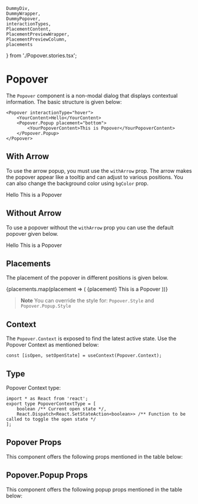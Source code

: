     DummyDiv,
    DummyWrapper,
    DummyPopover,
    interactionTypes,
    PlacementContent,
    PlacementPreviewWrapper,
    PlacementPreviewColumn,
    placements
} from './Popover.stories.tsx';

<Meta title="Core" component={Popover} />

# Popover

The `Popover` component is a non-modal dialog that displays contextual information. The basic structure is given below:

```tsx
<Popover interactionType="hover">
    <YourContent>Hello</YourContent>
    <Popover.Popup placement="bottom">
        <YourPopoverContent>This is Popover</YourPopoverContent>
    </Popover.Popup>
</Popover>
```

## With Arrow

To use the arrow popup, you must use the `withArrow` prop. The arrow makes the popover appear like a tooltip and can adjust to various positions. You can also change the background color using `bgColor` prop.

<Preview withToolbar>
    <Story name="Popover" decorators={[withKnobs]}>
        <DummyWrapper>
            <Popover interactionType={select('Interaction Type', interactionTypes, 'hover')}>
                <DummyDiv>Hello</DummyDiv>
                <Popover.Popup
                    placement={select('Placement', placements, 'right')}
                    fullWidth={boolean('Full Width', false)}
                    fullHeight={boolean('Full Height', false)}
                    withArrow={boolean('With Arrow', true)}
                    bgColor={color('Background color', 'white')}
                >
                    <DummyPopover>This is a Popover</DummyPopover>
                </Popover.Popup>
            </Popover>
        </DummyWrapper>
    </Story>
</Preview>


## Without Arrow

To use a popover without the `withArrow` prop you can use the default popover given below.

<Preview>
    <DummyWrapper>
        <Popover>
            <DummyDiv>Hello</DummyDiv>
            <Popover.Popup placement="right">
                <DummyPopover>This is a Popover</DummyPopover>
            </Popover.Popup>
        </Popover>
    </DummyWrapper>
</Preview>

## Placements

The placement of the popover in different positions is given below.

<Preview>
    <PlacementPreviewWrapper>
        {placements.map(placement => (
            <PlacementPreviewColumn>
                <Popover>
                    <PlacementContent>{placement}</PlacementContent>
                    <Popover.Popup
                        placement={placement}
                        withArrow
                    >
                        <Popover>This is a Popover</Popover>
                    </Popover.Popup>
                </Popover>
            </PlacementPreviewColumn>
        ))}
    </PlacementPreviewWrapper>
</Preview>


> **Note** You can override the style for: `Popover.Style` and `Popover.Popup.Style` 

## Context

The `Popover.Context` is exposed to find the latest active state. 
Use the Popover Context as mentioned below:

```tsx
const [isOpen, setOpenState] = useContext(Popover.Context);
```

## Type

Popover Context type:

```tsx
import * as React from 'react';
export type PopoverContextType = [
    boolean /** Current open state */,
    React.Dispatch<React.SetStateAction<boolean>> /** Function to be called to toggle the open state */
];
```

## Popover Props

This component offers the following props mentioned in the table below:

<Props of={Popover} />

## Popover.Popup Props

This component offers the following popup props mentioned in the table below:

<Props of={Popover.Popup} />
